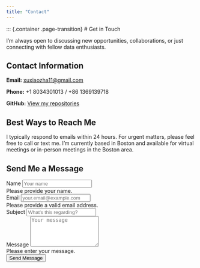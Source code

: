 ---
title: "Contact"
---

::: {.container .page-transition}
# Get in Touch

I'm always open to discussing new opportunities, collaborations, or just connecting with fellow data enthusiasts.

::: {.row .mt-5}
::: {.col-lg-6}
## Contact Information

::: {.d-flex .align-items-center .mb-3}
<i class="bi bi-envelope fs-4 me-3 text-primary"></i>
**Email:** [xuxiaozha11@gmail.com](mailto:xuxiaozha11@gmail.com)
:::

::: {.d-flex .align-items-center .mb-3}
<i class="bi bi-telephone fs-4 me-3 text-primary"></i>
**Phone:** +1 8034301013 / +86 1369139718
:::

::: {.d-flex .align-items-center .mb-3}
<i class="bi bi-github fs-4 me-3 text-primary"></i>
**GitHub:** [View my repositories](https://github.com/maihongxu)
:::

## Best Ways to Reach Me

I typically respond to emails within 24 hours. For urgent matters, please feel free to call or text me. I'm currently based in Boston and available for virtual meetings or in-person meetings in the Boston area.

:::

::: {.col-lg-6}
## Send Me a Message

```{=html}
<form class="needs-validation" novalidate>
  <div class="mb-3">
    <label for="name" class="form-label">Name</label>
    <input type="text" class="form-control" id="name" placeholder="Your name" required>
    <div class="invalid-feedback">
      Please provide your name.
    </div>
  </div>
  
  <div class="mb-3">
    <label for="email" class="form-label">Email</label>
    <input type="email" class="form-control" id="email" placeholder="your.email@example.com" required>
    <div class="invalid-feedback">
      Please provide a valid email address.
    </div>
  </div>
  
  <div class="mb-3">
    <label for="subject" class="form-label">Subject</label>
    <input type="text" class="form-control" id="subject" placeholder="What's this regarding?">
  </div>
  
  <div class="mb-3">
    <label for="message" class="form-label">Message</label>
    <textarea class="form-control" id="message" rows="5" placeholder="Your message" required></textarea>
    <div class="invalid-feedback">
      Please enter your message.
    </div>
  </div>
  
  <button type="submit" class="btn btn-primary">Send Message</button>
</form>

<script>
  // Example starter JavaScript for disabling form submissions if there are invalid fields
  (function() {
    'use strict';
    window.addEventListener('load', function() {
      // Fetch all the forms we want to apply custom Bootstrap validation styles to
      var forms = document.getElementsByClassName('needs-validation');
      // Loop over them and prevent submission
      var validation = Array.prototype.filter.call(forms, function(form) {
        form.addEventListener('submit', function(event) {
          if (form.checkValidity() === false) {
            event.preventDefault();
            event.stopPropagation();
          }
          form.classList.add('was-validated');
        }, false);
      });
    }, false);
  })();
</script>
```

:::
:::
